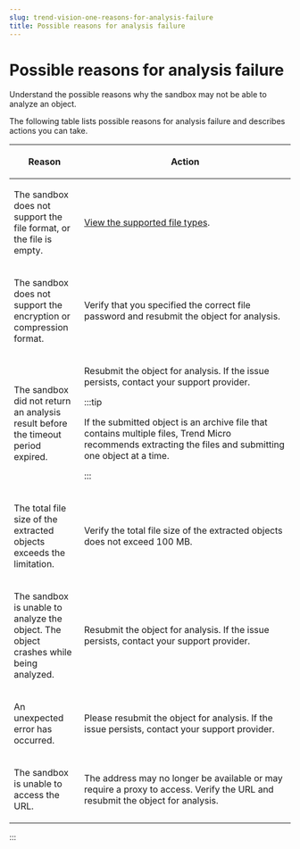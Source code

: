 ```yaml
---
slug: trend-vision-one-reasons-for-analysis-failure
title: Possible reasons for analysis failure
---
```

# Possible reasons for analysis failure

Understand the possible reasons why the sandbox may not be able to analyze an object.

The following table lists possible reasons for analysis failure and describes actions you can take.

<table>
<colgroup>
<col style="width: 25%" />
<col style="width: 75%" />
</colgroup>
<thead>
<tr>
<th><p>Reason</p></th>
<th><p>Action</p></th>
</tr>
</thead>
<tbody>
<tr>
<td><p>The sandbox does not support the file format, or the file is empty.</p></td>
<td><p><a href="trend-vision-one-supported-file-types">View the supported file types</a>.</p></td>
</tr>
<tr>
<td><p>The sandbox does not support the encryption or compression format.</p></td>
<td><p>Verify that you specified the correct file password and resubmit the object for analysis.</p></td>
</tr>
<tr>
<td><p>The sandbox did not return an analysis result before the timeout period expired.</p></td>
<td><p>Resubmit the object for analysis. If the issue persists, contact your support provider.</p>


:::tip

<p>If the submitted object is an archive file that contains multiple files, Trend Micro recommends extracting the files and submitting one object at a time.</p>


:::

</td>
</tr>
<tr>
<td><p>The total file size of the extracted objects exceeds the limitation.</p></td>
<td><p>Verify the total file size of the extracted objects does not exceed 100 MB.</p></td>
</tr>
<tr>
<td><p>The sandbox is unable to analyze the object. The object crashes while being analyzed.</p></td>
<td><p>Resubmit the object for analysis. If the issue persists, contact your support provider.</p></td>
</tr>
<tr>
<td><p>An unexpected error has occurred.</p></td>
<td><p>Please resubmit the object for analysis. If the issue persists, contact your support provider.</p></td>
</tr>
<tr>
<td><p>The sandbox is unable to access the URL.</p></td>
<td><p>The address may no longer be available or may require a proxy to access. Verify the URL and resubmit the object for analysis.</p></td>
</tr>
</tbody>
</table>
:::
